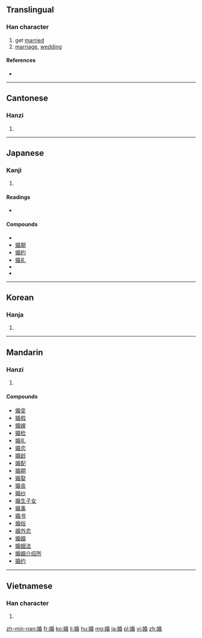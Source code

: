 ==Translingual==

===Han character===
{{Han char|rn=38|rad=女|as=08|sn=11|four=4246<sub>4</sub>|canj=女竹心日 (VHPA)|ids=⿰[[女]][[昏]]}}

# get [[marry|married]]
# [[marriage]], [[wedding]]

====References====
* {{Han ref|kx=0264.340|dkj=06418|hdz=21060.110|uh=5A5A|ud=23130|bh=B142|bd=45378}}

----

==Cantonese==

===Hanzi===
{{yue-hanzi|jyut=[[fan1]]|y=fan1}}

# {{defn|lang=yue|sort=女08}}

----

==Japanese==

===Kanji===
{{ja-kanji|grade=c|rs=女08}}

# {{defn|lang=ja|sort=女08}}

====Readings====
* {{ja-readings|on=[[こん]] (kon)|kun=[[えんぐみ]] (engumi)}}

====Compounds====
* {{term|婚姻||[[marriage]], [[matrimony]]|tr=[[こんいん]], [[kon'in]]|sc=Jpan|lang=ja}}
* [[婚期]]
* [[婚約]]
* [[婚礼]]
* {{term|結婚||[[marriage]]|tr=[[けっこん]], [[kekkon]]|sc=Jpan|lang=ja}}
* {{term|結婚式||[[wedding]]|tr=[[けっこんしき]], [[kekkonshiki]]|sc=Jpan|lang=ja}}
----

==Korean==

===Hanja===
{{ko-hanja|hangeul=혼|rv=hon|mr=hon}}

# {{defn|lang=ko|sort=女08}}

----

==Mandarin==

===Hanzi===
{{cmn-hanzi|pin=[[hūn]] ([[hun1]])|wg=hun<sup>1</sup>}}

# {{defn|lang=cmn|sort=女08}}

====Compounds====
* [[婚变]]
* [[婚假]]
* [[婚嫁]]
* [[婚检]]
* [[婚礼]]
* [[婚恋]]
* [[婚龄]]
* [[婚配]]
* [[婚期]]
* [[婚娶]]
* [[婚丧]]
* [[婚纱]]
* [[婚生子女]]
* [[婚事]]
* [[婚书]]
* [[婚俗]]
* [[婚外恋]]
* [[婚姻]]
* [[婚姻法]]
* [[婚姻介绍所]]
* [[婚约]]

----

==Vietnamese==

===Han character===
{{vi-hantu|hôn|rs=女08}}

# {{defn|lang=vi|sort=女08}}

[[zh-min-nan:婚]]
[[fr:婚]]
[[ko:婚]]
[[li:婚]]
[[hu:婚]]
[[mg:婚]]
[[ja:婚]]
[[pl:婚]]
[[vi:婚]]
[[zh:婚]]